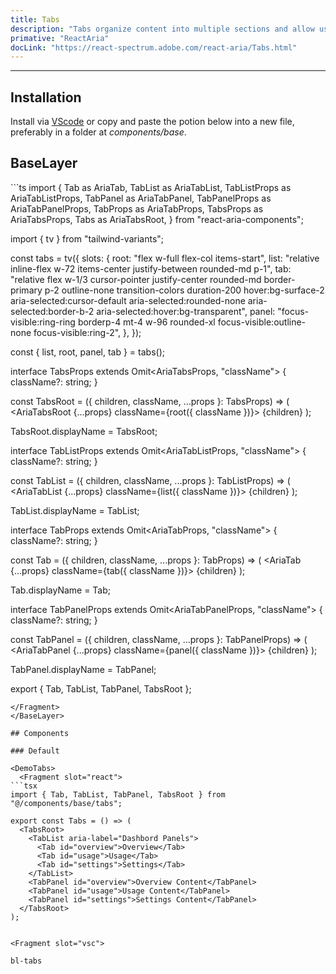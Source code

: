 ```yaml
---
title: Tabs
description: "Tabs organize content into multiple sections and allow users to navigate between them."
primative: "ReactAria"
docLink: "https://react-spectrum.adobe.com/react-aria/Tabs.html"
---
```

---



<MdxExample>
    <Tabs client:load />
</MdxExample>

## Installation

Install via [VScode](/docs/getting-started/vsc) or copy and paste the potion below into a new file, preferably in a folder at _components/base_.

## BaseLayer 

<BaseLayer>
<Fragment slot="contentSlot">
```ts
import {
  Tab as AriaTab,
  TabList as AriaTabList,
  TabListProps as AriaTabListProps,
  TabPanel as AriaTabPanel,
  TabPanelProps as AriaTabPanelProps,
  TabProps as AriaTabProps,
  TabsProps as AriaTabsProps,
  Tabs as AriaTabsRoot,
} from "react-aria-components";

import { tv } from "tailwind-variants";

const tabs = tv({
  slots: {
    root: "flex w-full flex-col items-start",
    list: "relative inline-flex w-72 items-center justify-between rounded-md p-1",
    tab: "relative flex w-1/3 cursor-pointer justify-center rounded-md border-primary p-2  outline-none transition-colors duration-200 hover:bg-surface-2 aria-selected:cursor-default aria-selected:rounded-none aria-selected:border-b-2 aria-selected:hover:bg-transparent",
    panel:
      "focus-visible:ring-ring borderp-4 mt-4 w-96 rounded-xl focus-visible:outline-none focus-visible:ring-2",
  },
});

const { list, root, panel, tab } = tabs();

interface TabsProps extends Omit<AriaTabsProps, "className"> {
  className?: string;
}

const TabsRoot = ({ children, className, ...props }: TabsProps) => (
  <AriaTabsRoot {...props} className={root({ className })}>
    {children}
  </AriaTabsRoot>
);

TabsRoot.displayName = TabsRoot;

interface TabListProps<T> extends Omit<AriaTabListProps<T>, "className"> {
  className?: string;
}

const TabList = <T extends object>({
  children,
  className,
  ...props
}: TabListProps<T>) => (
  <AriaTabList {...props} className={list({ className })}>
    {children}
  </AriaTabList>
);

TabList.displayName = TabList;

interface TabProps extends Omit<AriaTabProps, "className"> {
  className?: string;
}

const Tab = ({ children, className, ...props }: TabProps) => (
  <AriaTab {...props} className={tab({ className })}>
    {children}
  </AriaTab>
);

Tab.displayName = Tab;

interface TabPanelProps extends Omit<AriaTabPanelProps, "className"> {
  className?: string;
}

const TabPanel = ({ children, className, ...props }: TabPanelProps) => (
  <AriaTabPanel {...props} className={panel({ className })}>
    {children}
  </AriaTabPanel>
);

TabPanel.displayName = TabPanel;

export { Tab, TabList, TabPanel, TabsRoot };

```
</Fragment>
</BaseLayer>

## Components 

### Default

<DemoTabs>
  <Fragment slot="react">
```tsx
import { Tab, TabList, TabPanel, TabsRoot } from "@/components/base/tabs";

export const Tabs = () => (
  <TabsRoot>
    <TabList aria-label="Dashbord Panels">
      <Tab id="overview">Overview</Tab>
      <Tab id="usage">Usage</Tab>
      <Tab id="settings">Settings</Tab>
    </TabList>
    <TabPanel id="overview">Overview Content</TabPanel>
    <TabPanel id="usage">Usage Content</TabPanel>
    <TabPanel id="settings">Settings Content</TabPanel>
  </TabsRoot>
);


```
  </Fragment>

    <Fragment slot="vsc">
```bash
bl-tabs
```
  </Fragment>
</DemoTabs>

